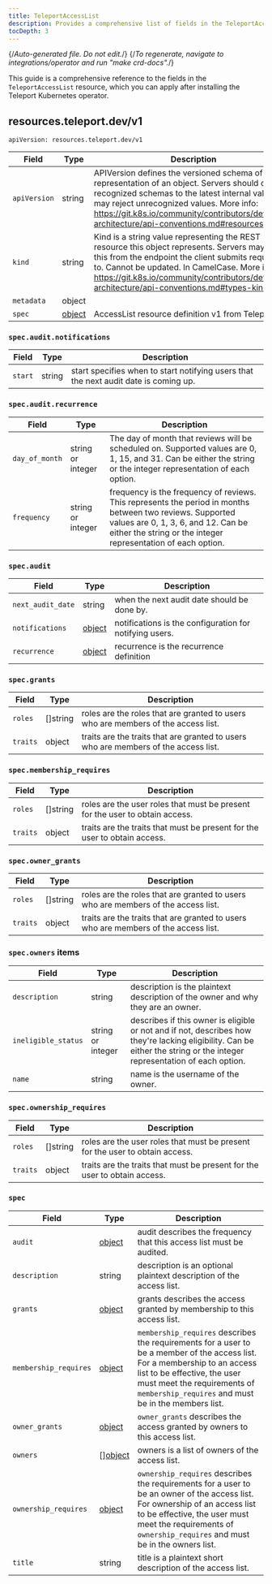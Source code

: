 ```yaml
---
title: TeleportAccessList
description: Provides a comprehensive list of fields in the TeleportAccessList resource available through the Teleport Kubernetes operator
tocDepth: 3
---
```


{/*Auto-generated file. Do not edit.*/}
{/*To regenerate, navigate to integrations/operator and run "make crd-docs".*/}

This guide is a comprehensive reference to the fields in the `TeleportAccessList`
resource, which you can apply after installing the Teleport Kubernetes operator.


## resources.teleport.dev/v1

`apiVersion: resources.teleport.dev/v1`

|Field|Type|Description|
|---|---|---|
|`apiVersion`|string|APIVersion defines the versioned schema of this representation of an object. Servers should convert recognized schemas to the latest internal value, and may reject unrecognized values. More info: https://git.k8s.io/community/contributors/devel/sig-architecture/api-conventions.md#resources|
|`kind`|string|Kind is a string value representing the REST resource this object represents. Servers may infer this from the endpoint the client submits requests to. Cannot be updated. In CamelCase. More info: https://git.k8s.io/community/contributors/devel/sig-architecture/api-conventions.md#types-kinds|
|`metadata`|object||
|`spec`|[object](#spec)|AccessList resource definition v1 from Teleport|

### `spec.audit.notifications`

|Field|Type|Description|
|---|---|---|
|`start`|string|start specifies when to start notifying users that the next audit date is coming up.|

### `spec.audit.recurrence`

|Field|Type|Description|
|---|---|---|
|`day_of_month`|string or integer|The day of month that reviews will be scheduled on. Supported values are 0, 1, 15, and 31. Can be either the string or the integer representation of each option.|
|`frequency`|string or integer|frequency is the frequency of reviews. This represents the period in months between two reviews. Supported values are 0, 1, 3, 6, and 12. Can be either the string or the integer representation of each option.|

### `spec.audit`

|Field|Type|Description|
|---|---|---|
|`next_audit_date`|string|when the next audit date should be done by.|
|`notifications`|[object](#specauditnotifications)|notifications is the configuration for notifying users.|
|`recurrence`|[object](#specauditrecurrence)|recurrence is the recurrence definition|

### `spec.grants`

|Field|Type|Description|
|---|---|---|
|`roles`|[]string|roles are the roles that are granted to users who are members of the access list.|
|`traits`|object|traits are the traits that are granted to users who are members of the access list.|

### `spec.membership_requires`

|Field|Type|Description|
|---|---|---|
|`roles`|[]string|roles are the user roles that must be present for the user to obtain access.|
|`traits`|object|traits are the traits that must be present for the user to obtain access.|

### `spec.owner_grants`

|Field|Type|Description|
|---|---|---|
|`roles`|[]string|roles are the roles that are granted to users who are members of the access list.|
|`traits`|object|traits are the traits that are granted to users who are members of the access list.|

### `spec.owners` items

|Field|Type|Description|
|---|---|---|
|`description`|string|description is the plaintext description of the owner and why they are an owner.|
|`ineligible_status`|string or integer|describes if this owner is eligible or not and if not, describes how they're lacking eligibility. Can be either the string or the integer representation of each option.|
|`name`|string|name is the username of the owner.|

### `spec.ownership_requires`

|Field|Type|Description|
|---|---|---|
|`roles`|[]string|roles are the user roles that must be present for the user to obtain access.|
|`traits`|object|traits are the traits that must be present for the user to obtain access.|

### `spec`

|Field|Type|Description|
|---|---|---|
|`audit`|[object](#specaudit)|audit describes the frequency that this access list must be audited.|
|`description`|string|description is an optional plaintext description of the access list.|
|`grants`|[object](#specgrants)|grants describes the access granted by membership to this access list.|
|`membership_requires`|[object](#specmembership_requires)|`membership_requires` describes the requirements for a user to be a member of the access list. For a membership to an access list to be effective, the user must meet the requirements of `membership_requires` and must be in the members list.|
|`owner_grants`|[object](#specowner_grants)|`owner_grants` describes the access granted by owners to this access list.|
|`owners`|[][object](#specowners-items)|owners is a list of owners of the access list.|
|`ownership_requires`|[object](#specownership_requires)|`ownership_requires` describes the requirements for a user to be an owner of the access list. For ownership of an access list to be effective, the user must meet the requirements of `ownership_requires` and must be in the owners list.|
|`title`|string|title is a plaintext short description of the access list.|

